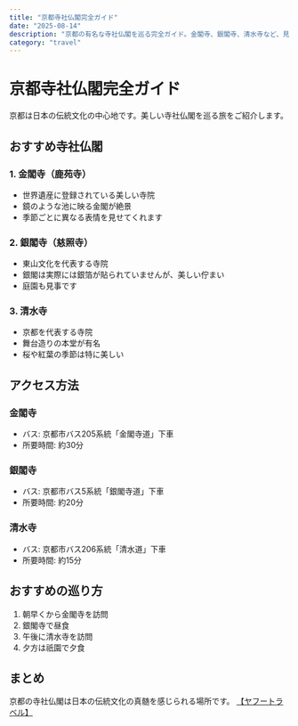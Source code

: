 ```yaml
---
title: "京都寺社仏閣完全ガイド"
date: "2025-08-14"
description: "京都の有名な寺社仏閣を巡る完全ガイド。金閣寺、銀閣寺、清水寺など、見どころとアクセス方法を詳しく紹介。"
category: "travel"
---
```


# 京都寺社仏閣完全ガイド

京都は日本の伝統文化の中心地です。美しい寺社仏閣を巡る旅をご紹介します。

## おすすめ寺社仏閣

### 1. 金閣寺（鹿苑寺）
- 世界遺産に登録されている美しい寺院
- 鏡のような池に映る金閣が絶景
- 季節ごとに異なる表情を見せてくれます

### 2. 銀閣寺（慈照寺）
- 東山文化を代表する寺院
- 銀閣は実際には銀箔が貼られていませんが、美しい佇まい
- 庭園も見事です

### 3. 清水寺
- 京都を代表する寺院
- 舞台造りの本堂が有名
- 桜や紅葉の季節は特に美しい

## アクセス方法

### 金閣寺
- バス: 京都市バス205系統「金閣寺道」下車
- 所要時間: 約30分

### 銀閣寺
- バス: 京都市バス5系統「銀閣寺道」下車
- 所要時間: 約20分

### 清水寺
- バス: 京都市バス206系統「清水道」下車
- 所要時間: 約15分

## おすすめの巡り方

1. 朝早くから金閣寺を訪問
2. 銀閣寺で昼食
3. 午後に清水寺を訪問
4. 夕方は祇園で夕食

## まとめ

京都の寺社仏閣は日本の伝統文化の真髄を感じられる場所です。
<a href="https://px.a8.net/svt/ejp?a8mat=45DQIS+30YCHE+4ZCO+60WN6" rel="nofollow">【ヤフートラベル】</a>
<img border="0" width="1" height="1" src="https://www15.a8.net/0.gif?a8mat=45DQIS+30YCHE+4ZCO+60WN6" alt="" /> 